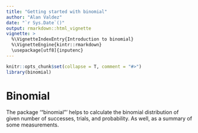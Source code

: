 ```yaml
---
title: "Getting started with binomial"
author: "Alan Valdez"
date: "`r Sys.Date`()"
output: rmarkdown::html_vignette
vignette: >
  %\VignetteIndexEntry{Introduction to binomial}
  %\VignetteEngine{kintr::rmarkdown}
  \usepackage[utf8]{inputenc}
---
```


```r
knitr::opts_chunk$set(collapse = T, comment = "#>")
library(binomial)
```

# Binomial

The package '"binomial"' helps to calculate the binomial distribution of given number of successes, trials, and probability. As well, as a summary of some measurements.
